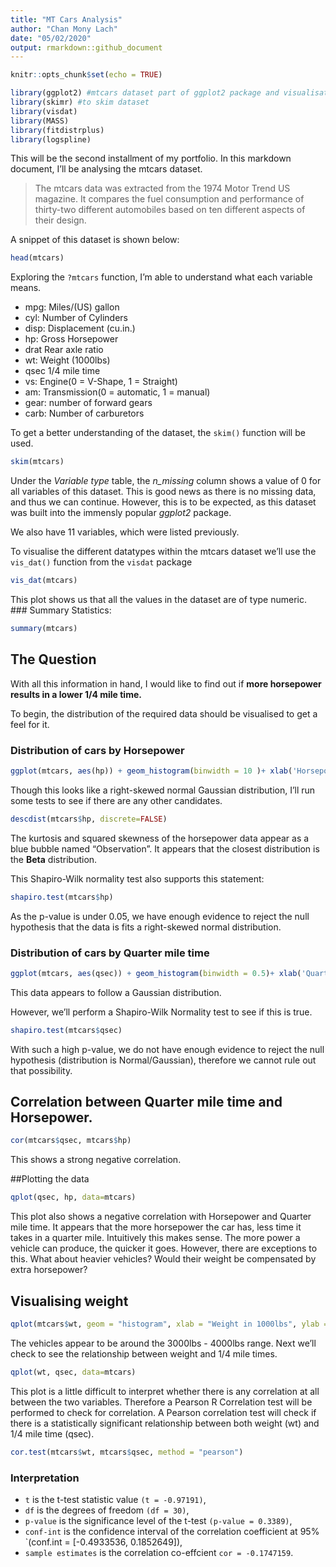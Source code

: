 ```yaml
---
title: "MT Cars Analysis"
author: "Chan Mony Lach"
date: "05/02/2020"
output: rmarkdown::github_document
---
```


```r
knitr::opts_chunk$set(echo = TRUE)
```

```r
library(ggplot2) #mtcars dataset part of ggplot2 package and visualisation
library(skimr) #to skim dataset
library(visdat)
library(MASS)
library(fitdistrplus)
library(logspline)
```

This will be the second installment of my portfolio. In this markdown document, I'll be analysing the mtcars dataset. 

> The mtcars data was extracted from the 1974 Motor Trend US magazine. It compares the fuel consumption and performance of thirty-two different automobiles based on ten different aspects of their design.

A snippet of this dataset is shown below: 
```r
head(mtcars)
```
Exploring the `?mtcars` function, I'm able to understand what each variable means. 

* mpg: Miles/(US) gallon
* cyl: Number of Cylinders
* disp: Displacement (cu.in.)
* hp: Gross Horsepower
* drat Rear axle ratio
* wt: Weight (1000lbs)
* qsec 1/4 mile time
* vs: Engine(0 = V-Shape, 1 = Straight)
* am: Transmission(0 = automatic, 1 = manual)
* gear: number of forward gears
* carb: Number of carburetors

To get a better understanding of the dataset, the `skim()` function will be used.
```r
skim(mtcars)
```
Under the *Variable type* table, the *n_missing* column shows a value of 0 for all variables of this dataset. This is good news as there is no missing data, and thus we can continue. However, this is to be expected, as this dataset was built into the immensly popular *ggplot2* package.

We also have 11 variables, which were listed previously. 

To visualise the different datatypes within the mtcars dataset we'll use the `vis_dat()` function from the `visdat` package

```r
vis_dat(mtcars)
```
This plot shows us that all the values in the dataset are of type numeric.
### Summary Statistics: 
```r
summary(mtcars)
```

## The Question
With all this information in hand, I would like to find out if **more horsepower results in a lower 1/4 mile time. **

To begin, the distribution of the required data should be visualised to get a feel for it. 

### Distribution of cars by Horsepower
```r
ggplot(mtcars, aes(hp)) + geom_histogram(binwidth = 10 )+ xlab('Horsepower') + ylab('No. of Cars') + ggtitle('Distribution of cars by Horsepower')
```

Though this looks like a right-skewed normal Gaussian distribution, I'll run some tests to see if there are any other candidates.

```r
descdist(mtcars$hp, discrete=FALSE)
```

The kurtosis and squared skewness of the horsepower data appear as a blue bubble named "Observation". It appears that the closest distribution is the **Beta** distribution. 

This Shapiro-Wilk normality test also supports this statement:
```r
shapiro.test(mtcars$hp)
```
As the p-value is under 0.05, we have enough evidence to reject the null hypothesis that the data is fits a right-skewed normal distribution. 

### Distribution of cars by Quarter mile time
```r
ggplot(mtcars, aes(qsec)) + geom_histogram(binwidth = 0.5)+ xlab('Quarter Mile Time') + ylab('No. of Cars') + ggtitle('Distribution of cars by Quarter mile time')
```

This data appears to follow a Gaussian distribution. 

However, we'll perform a Shapiro-Wilk Normality test to see if this is true. 

```r
shapiro.test(mtcars$qsec)
```
With such a high p-value, we do not have enough evidence to reject the null hypothesis (distribution is Normal/Gaussian), therefore we cannot rule out that possibility. 

## Correlation between Quarter mile time and Horsepower.

```r
cor(mtcars$qsec, mtcars$hp)
```
This shows a strong negative correlation. 

##Plotting the data
```r
qplot(qsec, hp, data=mtcars)
```

This plot also shows a negative correlation with Horsepower and Quarter mile time. It appears that the more horsepower the car has, less time it takes in a quarter mile. Intuitively this makes sense. The more power a vehicle can produce, the quicker it goes. However, there are exceptions to this. What about heavier vehicles? Would their weight be compensated by extra horsepower?

## Visualising weight

```r
qplot(mtcars$wt, geom = "histogram", xlab = "Weight in 1000lbs", ylab = "No. of cars", main = "Distribution of vehicle weight")
```
The vehicles appear to be around the 3000lbs - 4000lbs range. Next we'll check to see the relationship between weight and 1/4 mile times. 

```r
qplot(wt, qsec, data=mtcars)
```

This plot is a little difficult to interpret whether there is any correlation at all between the two variables. Therefore a Pearson R Correlation test will be performed to check for correlation. A Pearson correlation test will check if there is a statistically significant relationship between both weight (wt) and 1/4 mile time (qsec).

```r
cor.test(mtcars$wt, mtcars$qsec, method = "pearson")
```

### Interpretation

* `t` is the t-test statistic value `(t = -0.97191)`, 
* `df` is the degrees of freedom `(df = 30)`, 
* `p-value` is the significance level of the t-test `(p-value = 0.3389)`,
* `conf-int` is the confidence interval of the correlation coefficient at 95% `(conf.int = [-0.4933536, 0.1852649]), 
* `sample estimates` is the correlation co-effcient `cor = -0.1747159 `.
